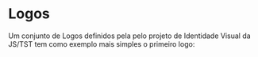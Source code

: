 <!-- Logos.stories.mdx -->



<Meta title="Basilar/Componentes/Logos" />

# Logos

Um conjunto de Logos definidos pela pelo projeto de Identidade Visual da JS/TST tem como exemplo mais simples o primeiro logo:

<Canvas>
  <Story name="Todos os Logos">
    <Logo />
    <LogoBicolor />
  </Story>
</Canvas>